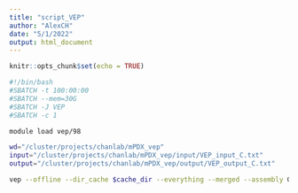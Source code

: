 ```yaml
---
title: "script_VEP"
author: "AlexCH"
date: "5/1/2022"
output: html_document
---
```


```r
knitr::opts_chunk$set(echo = TRUE)
```

```bash
#!/bin/bash
#SBATCH -t 100:00:00
#SBATCH --mem=30G
#SBATCH -J VEP
#SBATCH -c 1

module load vep/98

wd="/cluster/projects/chanlab/mPDX_vep"
input="/cluster/projects/chanlab/mPDX_vep/input/VEP_input_C.txt"
output="/cluster/projects/chanlab/mPDX_vep/output/VEP_output_C.txt"

vep --offline --dir_cache $cache_dir --everything --merged --assembly GRCh37 --use_given_ref -i $input -o $output
```
 
